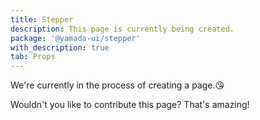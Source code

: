 ```yaml
---
title: Stepper
description: This page is currently being created.
package: '@yamada-ui/stepper'
with_description: true
tab: Props
---
```


We're currently in the process of creating a page.😘

Wouldn't you like to contribute this page? That's amazing!
